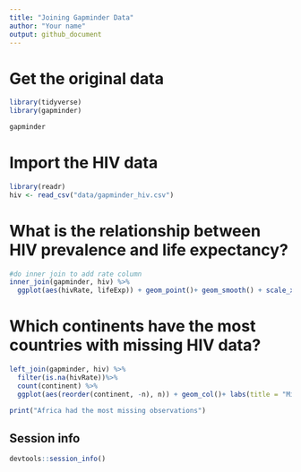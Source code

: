 ```yaml
---
title: "Joining Gapminder Data"
author: "Your name"
output: github_document
---
```


# Get the original data

```r
library(tidyverse)
library(gapminder)

gapminder
```

# Import the HIV data

```r
library(readr)
hiv <- read_csv("data/gapminder_hiv.csv")

```

# What is the relationship between HIV prevalence and life expectancy?

```r
#do inner join to add rate column
inner_join(gapminder, hiv) %>% 
  ggplot(aes(hivRate, lifeExp)) + geom_point()+ geom_smooth() + scale_x_log10() +labs(title = "Relationship Between HIV Prevalence and Life Expectancy", x = "HIV Prevalence", y = "Life Expectancy")

```

# Which continents have the most countries with missing HIV data?

```r
left_join(gapminder, hiv) %>%
  filter(is.na(hivRate))%>%
  count(continent) %>%
  ggplot(aes(reorder(continent, -n), n)) + geom_col()+ labs(title = "Missing Observations by Country", x = "Continent", y = "Number of Missing Observations")

print("Africa had the most missing observations")

```


## Session info

```r
devtools::session_info()
```


